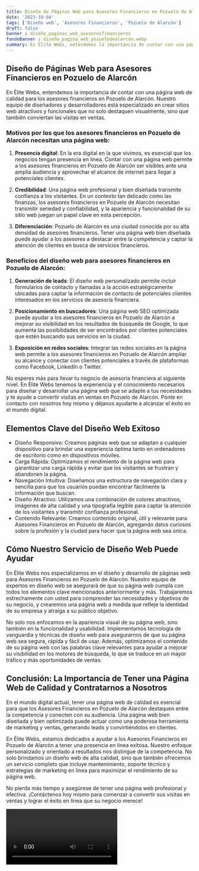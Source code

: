 ```yaml
---
title: Diseño de Páginas Web para Asesores Financieros en Pozuelo de Alarcón
date: '2023-10-04'
tags: ['Diseño web', 'Asesores Financieros', 'Pozuelo de Alarcón']
draft: false
banner : diseño_paginas_web_asesoresfinancieros
fondoBanner : diseño_pagina_web_pozuelodealarcón.webp
summary: En Élite Webs, entendemos la importancia de contar con una página web de calidad para los asesores financieros en Pozuelo de Alarcón. Nuestro equipo de diseñadores y desarrolladores está especializado en crear sitios web atractivos y funcionales que no solo destaquen visualmente, sino que también conviertan las visitas en ventas.
---
```


## Diseño de Páginas Web para Asesores Financieros en Pozuelo de Alarcón

En Élite Webs, entendemos la importancia de contar con una página web de calidad para los asesores financieros en Pozuelo de Alarcón. Nuestro equipo de diseñadores y desarrolladores está especializado en crear sitios web atractivos y funcionales que no solo destaquen visualmente, sino que también conviertan las visitas en ventas.

### Motivos por los que los asesores financieros en Pozuelo de Alarcón necesitan una página web:

1. **Presencia digital**: En la era digital en la que vivimos, es esencial que los negocios tengan presencia en línea. Contar con una página web permite a los asesores financieros en Pozuelo de Alarcón ser visibles ante una amplia audiencia y aprovechar el alcance de internet para llegar a potenciales clientes.

2. **Credibilidad**: Una página web profesional y bien diseñada transmite confianza a los visitantes. En un contexto tan delicado como las finanzas, los asesores financieros en Pozuelo de Alarcón necesitan transmitir seriedad y confiabilidad, y la apariencia y funcionalidad de su sitio web juegan un papel clave en esta percepción.

3. **Diferenciación**: Pozuelo de Alarcón es una ciudad conocida por su alta densidad de asesores financieros. Tener una página web bien diseñada puede ayudar a los asesores a destacar entre la competencia y captar la atención de clientes en busca de servicios financieros.

### Beneficios del diseño web para asesores financieros en Pozuelo de Alarcón:

1. **Generación de leads**: El diseño web personalizado permite incluir formularios de contacto y llamadas a la acción estratégicamente ubicadas para captar la información de contacto de potenciales clientes interesados en los servicios de asesoría financiera.

2. **Posicionamiento en buscadores**: Una página web SEO optimizada puede ayudar a los asesores financieros en Pozuelo de Alarcón a mejorar su visibilidad en los resultados de búsqueda de Google, lo que aumenta las posibilidades de ser encontrados por clientes potenciales que estén buscando sus servicios en la ciudad.

3. **Exposición en redes sociales**: Integrar las redes sociales en la página web permite a los asesores financieros en Pozuelo de Alarcón ampliar su alcance y conectar con clientes potenciales a través de plataformas como Facebook, LinkedIn o Twitter.

No esperes más para llevar tu negocio de asesoría financiera al siguiente nivel. En Élite Webs tenemos la experiencia y el conocimiento necesarios para diseñar y desarrollar una página web que se adapte a tus necesidades y te ayude a convertir visitas en ventas en Pozuelo de Alarcón. Pónte en contacto con nosotros hoy mismo y déjanos ayudarte a alcanzar el éxito en el mundo digital.

<GifSeo />

<Cta />

## Elementos Clave del Diseño Web Exitoso

- Diseño Responsivo: Creamos páginas web que se adaptan a cualquier dispositivo para brindar una experiencia óptima tanto en ordenadores de escritorio como en dispositivos móviles.
- Carga Rápida: Optimizamos el rendimiento de la página web para garantizar una carga rápida y evitar que los visitantes se frustran y abandonen la página.
- Navegación Intuitiva: Diseñamos una estructura de navegación clara y sencilla para que los usuarios puedan encontrar fácilmente la información que buscan.
- Diseño Atractivo: Utilizamos una combinación de colores atractivos, imágenes de alta calidad y una tipografía legible para captar la atención de los visitantes y transmitir confianza profesional.
- Contenido Relevante: Creamos contenido original, útil y relevante para Asesores Financieros en Pozuelo de Alarcón, agregando datos curiosos sobre la profesión y la ciudad para hacer que la página web sea única.

## Cómo Nuestro Servicio de Diseño Web Puede Ayudar

En Élite Webs nos especializamos en el diseño y desarrollo de páginas web para Asesores Financieros en Pozuelo de Alarcón. Nuestro equipo de expertos en diseño web se asegurará de que su página web cumpla con todos los elementos clave mencionados anteriormente y más. Trabajaremos estrechamente con usted para comprender las necesidades y objetivos de su negocio, y crearemos una página web a medida que refleje la identidad de su empresa y atraiga a su público objetivo.

No solo nos enfocamos en la apariencia visual de su página web, sino también en la funcionalidad y usabilidad. Implementamos tecnología de vanguardia y técnicas de diseño web para asegurarnos de que su página web sea segura, rápida y fácil de usar. Además, optimizamos el contenido de su página web con las palabras clave relevantes para ayudar a mejorar su visibilidad en los motores de búsqueda, lo que se traduce en un mayor tráfico y más oportunidades de ventas.

## Conclusión: La Importancia de Tener una Página Web de Calidad y Contratarnos a Nosotros

En el mundo digital actual, tener una página web de calidad es esencial para que los Asesores Financieros en Pozuelo de Alarcón destaquen entre la competencia y conecten con su audiencia. Una página web bien diseñada y bien optimizada puede actuar como una poderosa herramienta de marketing y ventas, generando leads y convirtiéndolos en clientes.

En Élite Webs, estamos dedicados a ayudar a los Asesores Financieros en Pozuelo de Alarcón a tener una presencia en línea exitosa. Nuestro enfoque personalizado y orientado a resultados nos distingue de la competencia. No solo brindamos un diseño web de alta calidad, sino que también ofrecemos un servicio completo que incluye mantenimiento, soporte técnico y estrategias de marketing en línea para maximizar el rendimiento de su página web.

No pierda más tiempo y asegúrese de tener una página web profesional y efectiva. ¡Contáctenos hoy mismo para comenzar a convertir sus visitas en ventas y lograr el éxito en línea que su negocio merece!

<Video />

<CtaBot job='Asesores Financieros' city='Pozuelo de Alarcón'/>

<Gmaps query='Pozuelo de Alarcón+españa+maps' />
